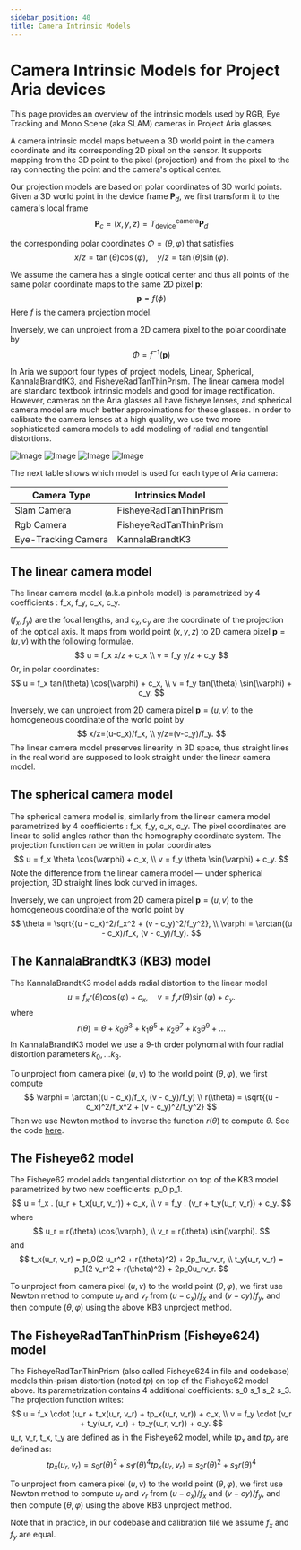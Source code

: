 ```yaml
---
sidebar_position: 40
title: Camera Intrinsic Models
---
```

# Camera Intrinsic Models for Project Aria devices

This page provides an overview of the intrinsic models used by RGB, Eye Tracking and Mono Scene (aka SLAM) cameras in Project Aria glasses.

A camera intrinsic model maps between a 3D world point in the camera coordinate and its corresponding 2D pixel on the sensor. It supports mapping from the 3D point to the pixel (projection) and from the pixel to the ray connecting the point and the camera's optical center.

Our projection models are based on polar coordinates of 3D world points. Given a 3D world point in the device frame $\mathbf{P}_d$, we first transform it to the camera's local frame
$$
\mathbf{P}_c = (x, y, z) = T_\text{device}^\text{camera}\mathbf{P}_d
$$

the corresponding polar coordinates $\Phi = (\theta, \varphi)$ that satisfies
$$
    x/z = \tan(\theta)\cos(\varphi), \quad
    y/z = \tan(\theta)\sin(\varphi).
$$

We assume the camera has a single optical center and thus all points of the same polar coordinate maps to the same 2D pixel $\mathbf{p}$:
$$
    \mathbf{p} = f(\phi)
$$
Here $f$ is the camera projection model.

Inversely, we can unproject from a 2D camera pixel to the polar coordinate by
$$
    \Phi = f^{-1}(\mathbf{p})
$$

In Aria we support four types of project models, Linear, Spherical, KannalaBrandtK3, and FisheyeRadTanThinPrism. The linear camera model are standard textbook intrinsic models and good for image rectification. However, cameras on the Aria glasses all have fisheye lenses, and spherical camera model are much better approximations for these glasses. In order to calibrate the camera lenses at a high quality, we use two more sophisticated camera models to add modeling of radial and tangential distortions.

![Image](/img/tech_insights/linear.png)
![Image](/img/tech_insights/spherical.png)
![Image](/img/tech_insights/kb3.png)
![Image](/img/tech_insights/fisheye.png)

The next table shows which model is used for each type of Aria camera:

| Camera Type               | Intrinsics Model        |
|---------------------------|-------------------------|
| Slam Camera               | FisheyeRadTanThinPrism  |
| Rgb Camera                | FisheyeRadTanThinPrism  |
| Eye-Tracking Camera       | KannalaBrandtK3         |

## The linear camera model
The linear camera model (a.k.a pinhole model) is parametrized by 4 coefficients : f_x, f_y, c_x, c_y.

$(f_x, f_y)$ are the focal lengths, and $c_x, c_y$ are the coordinate of the projection of the optical axis.
It  maps from world point $(x,y,z)$ to 2D camera pixel $\mathbf{p}=(u, v)$ with the following formulae.
$$
    u = f_x x/z + c_x \\
    v = f_y y/z + c_y
$$
Or, in polar coordinates:
$$
    u = f_x tan(\theta) \cos(\varphi) + c_x, \\
    v = f_y tan(\theta) \sin(\varphi) + c_y.
$$

Inversely, we can unproject from 2D camera pixel $\mathbf{p}=(u, v)$  to the homogeneous coordinate of the world point by
$$
x/z=(u-c_x)/f_x, \\
y/z=(v-c_y)/f_y.
$$
The linear camera model preserves linearity in 3D space, thus straight lines in the real world are supposed to look straight under the linear camera model.

## The spherical camera model

The spherical camera model is, similarly from the linear camera model parametrized by 4 coefficients : f_x, f_y, c_x, c_y.
The pixel coordinates are linear to solid angles rather than the homography coordinate system.
The projection function can be written in polar coordinates
$$
    u = f_x \theta \cos(\varphi) + c_x, \\
    v = f_y \theta \sin(\varphi) + c_y.
$$
Note the difference from the linear camera model — under spherical projection, 3D straight lines look curved in images.

Inversely, we can unproject from 2D camera pixel $\mathbf{p}=(u, v)$ to the homogeneous coordinate of the world point by
$$
    \theta = \sqrt{(u - c_x)^2/f_x^2 + (v - c_y)^2/f_y^2}, \\
    \varphi = \arctan((u - c_x)/f_x, (v - c_y)/f_y).
$$

## The KannalaBrandtK3 (KB3) model

The KannalaBrandtK3 model adds radial distortion to the linear model
$$
    u = f_x r(\theta) \cos(\varphi)  + c_x, \quad
    v = f_y r(\theta) \sin(\varphi)  + c_y.
$$
where
$$
    r(\theta) = \theta + k_0 \theta^3 + k_1 \theta^5 + k_2 \theta^7 + k_3 \theta^9 + ...
$$
In KannalaBrandtK3 model we use a 9-th order polynomial with four radial distortion parameters $k_0, ... k_3$.

To unproject from camera pixel $(u, v)$ to the world point $(\theta, \varphi)$, we first compute
$$
    \varphi = \arctan((u - c_x)/f_x, (v - c_y)/f_y) \\
    r(\theta) = \sqrt{(u - c_x)^2/f_x^2 + (v - c_y)^2/f_y^2}
$$
Then we use Newton method to inverse the function $r(\theta)$ to compute $\theta$. See the code [here](https://github.com/facebookresearch/projectaria_tools/blob/afad1fe09dd1d89eee55ceb95ba1f2f577f9c606/core/calibration/camera_projections/KannalaBrandtK3.h#L131-L147).

## The Fisheye62 model

The Fisheye62 model adds tangential distortion on top of the KB3 model parametrized by two new coefficients: p_0 p_1.
$$
    u = f_x . (u_r + t_x(u_r, v_r))  + c_x, \\
    v = f_y . (v_r + t_y(u_r, v_r))  + c_y.
$$
where
$$
    u_r = r(\theta) \cos(\varphi), \\
    v_r = r(\theta) \sin(\varphi).
$$
and
$$
    t_x(u_r, v_r)  = p_0(2 u_r^2 + r(\theta)^2) + 2p_1u_rv_r, \\
    t_y(u_r, v_r)  = p_1(2 v_r^2 + r(\theta)^2) + 2p_0u_rv_r.
$$

To unproject from camera pixel $(u, v)$ to the world point $(\theta, \varphi)$, we first use Newton method to compute $u_r$ and $v_r$ from $(u - c_x)/f_x$ and $(v - cy)/f_y$, and then compute $(\theta, \varphi)$ using the above KB3 unproject method.

## The FisheyeRadTanThinPrism (Fisheye624) model

The FisheyeRadTanThinPrism (also called Fisheye624 in file and codebase) models thin-prism distortion (noted $tp$) on top of the Fisheye62 model above.
Its parametrization contains 4 additional coefficients: s_0 s_1 s_2 s_3. The projection function writes:
$$
    u = f_x \cdot (u_r + t_x(u_r, v_r) + tp_x(u_r, v_r))  + c_x, \\
    v = f_y \cdot (v_r + t_y(u_r, v_r) + tp_y(u_r, v_r))  + c_y.
$$
u_r, v_r, t_x, t_y are defined as in the Fisheye62 model, while $tp_x$ and $tp_y$ are defined as:
$$
   tp_x(u_r, v_r) = s_0 r(\theta)^2 + s_1  r(\theta)^4
   tp_x(u_r, v_r) = s_2 r(\theta)^2 + s_3  r(\theta)^4
$$

To unproject from camera pixel $(u, v)$ to the world point $(\theta, \varphi)$, we first use Newton method to compute $u_r$ and $v_r$ from $(u - c_x)/f_x$ and $(v - cy)/f_y$, and then compute $(\theta, \varphi)$ using the above KB3 unproject method.

Note that in practice, in our codebase and calibration file we assume $f_x$ and $f_y$ are equal.
